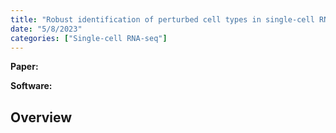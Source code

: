 ```yaml
---
title: "Robust identification of perturbed cell types in single-cell RNA-seq data (scDist)"
date: "5/8/2023"
categories: ["Single-cell RNA-seq"]
---
```


**Paper:**

**Software:**

## Overview
